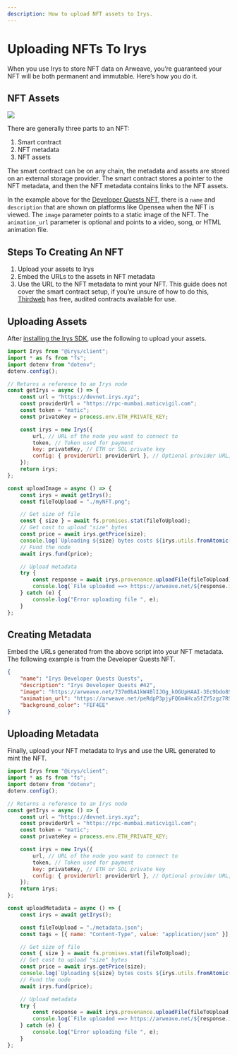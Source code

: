 ```yaml
---
description: How to upload NFT assets to Irys.
---
```


# Uploading NFTs To Irys

When you use Irys to store NFT data on Arweave, you’re guaranteed your NFT will be both permanent and immutable. Here’s how you do it.

## NFT Assets

<img src="/img/learn/NFTs/nft-metadata.png" />

There are generally three parts to an NFT:

1. Smart contract
2. NFT metadata
3. NFT assets

The smart contract can be on any chain, the metadata and assets are stored on an external storage provider. The smart contract stores a pointer to the NFT metadata, and then the NFT metadata contains links to the NFT assets.

In the example above for the [Developer Quests NFT](https://opensea.io/assets/matic/0x1c8f5f29d1498474844d6a5160b640c674276dba/0), there is a `name` and `description` that are shown on platforms like Opensea when the NFT is viewed. The `image` parameter points to a static image of the NFT. The `animation_url` parameter is optional and points to a video, song, or HTML animation file.

## Steps To Creating An NFT

1. Upload your assets to Irys
2. Embed the URLs to the assets in NFT metadata
3. Use the URL to the NFT metadata to mint your NFT. This guide does not cover the smart contract setup, if you’re unsure of how to do this, [Thirdweb](https://thirdweb.com/) has free, audited contracts available for use.

## Uploading Assets

After [installing the Irys SDK](/developer-docs/irys-sdk), use the following to upload your assets.

```js
import Irys from "@irys/client";
import * as fs from "fs";
import dotenv from "dotenv";
dotenv.config();

// Returns a reference to an Irys node
const getIrys = async () => {
	const url = "https://devnet.irys.xyz";
	const providerUrl = "https://rpc-mumbai.maticvigil.com";
	const token = "matic";
	const privateKey = process.env.ETH_PRIVATE_KEY;

	const irys = new Irys({
		url, // URL of the node you want to connect to
		token, // Token used for payment
		key: privateKey, // ETH or SOL private key
		config: { providerUrl: providerUrl }, // Optional provider URL, only required when using Devnet
	});
	return irys;
};

const uploadImage = async () => {
	const irys = await getIrys();
	const fileToUpload = "./myNFT.png";

	// Get size of file
	const { size } = await fs.promises.stat(fileToUpload);
	// Get cost to upload "size" bytes
	const price = await irys.getPrice(size);
	console.log(`Uploading ${size} bytes costs ${irys.utils.fromAtomic(price)} ${token}`);
	// Fund the node
	await irys.fund(price);

	// Upload metadata
	try {
		const response = await irys.provenance.uploadFile(fileToUpload);
		console.log(`File uploaded ==> https://arweave.net/${response.id}`);
	} catch (e) {
		console.log("Error uploading file ", e);
	}
};
```

## Creating Metadata

Embed the URLs generated from the above script into your NFT metadata. The following example is from the Developer Quests NFT.

```json
{
	"name": "Irys Developer Quests Quests",
	"description": "Irys Developer Quests #42",
	"image": "https://arweave.net/737m0bA1kW4BlIJOg_kOGUpHAAI-3Ec9bdo8S_xTFKI",
	"animation_url": "https://arweave.net/peRdpP3pjyFQ6m4Hca5fZY5zgz7RSlE86j-_5BEwnW0",
	"background_color": "FEF4EE"
}
```

## Uploading Metadata

Finally, upload your NFT metadata to Irys and use the URL generated to mint the NFT.

```js
import Irys from "@irys/client";
import * as fs from "fs";
import dotenv from "dotenv";
dotenv.config();

// Returns a reference to an Irys node
const getIrys = async () => {
	const url = "https://devnet.irys.xyz";
	const providerUrl = "https://rpc-mumbai.maticvigil.com";
	const token = "matic";
	const privateKey = process.env.ETH_PRIVATE_KEY;

	const irys = new Irys({
		url, // URL of the node you want to connect to
		token, // Token used for payment
		key: privateKey, // ETH or SOL private key
		config: { providerUrl: providerUrl }, // Optional provider URL, only required when using Devnet
	});
	return irys;
};

const uploadMetadata = async () => {
	const irys = await getIrys();

	const fileToUpload = "./metadata.json";
	const tags = [{ name: "Content-Type", value: "application/json" }];

	// Get size of file
	const { size } = await fs.promises.stat(fileToUpload);
	// Get cost to upload "size" bytes
	const price = await irys.getPrice(size);
	console.log(`Uploading ${size} bytes costs ${irys.utils.fromAtomic(price)} ${token}`);
	// Fund the node
	await irys.fund(price);

	// Upload metadata
	try {
		const response = await irys.provenance.uploadFile(fileToUpload, { tags });
		console.log(`File uploaded ==> https://arweave.net/${response.id}`);
	} catch (e) {
		console.log("Error uploading file ", e);
	}
};
```
